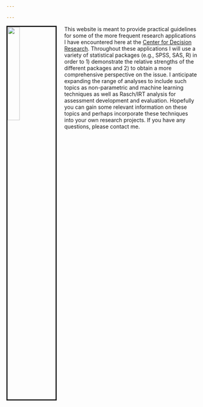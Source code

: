 ```yaml
---

---
```



<link rel="stylesheet" href="styles.css" type="text/css">

<img src="pictureme21.jpeg" style="width:25%; border:3px solid; margin-right: 20px" align="left">

This website is meant to provide practical guidelines for some of the more frequent research applications I have encountered here at the [Center for Decision Research](https://research.chicagobooth.edu/cdr). Throughout these applications I will use a variety of statistical packages (e.g., SPSS, SAS, R) in order to 1) demonstrate the relative strengths of the different packages and 2) to obtain a more comprehensive perspective on the issue. I anticipate expanding the range of analyses to include such topics as non-parametric and machine learning techniques as well as Rasch/IRT analysis for assessment development and evaluation. Hopefully you can gain some relevant information on these topics and perhaps incorporate these techniques into your own research projects. If you have any questions, please contact me.